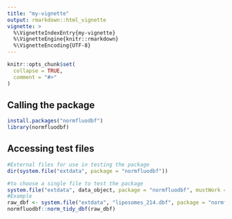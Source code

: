 ```yaml
---
title: "my-vignette"
output: rmarkdown::html_vignette
vignette: >
  %\VignetteIndexEntry{my-vignette}
  %\VignetteEngine{knitr::rmarkdown}
  %\VignetteEncoding{UTF-8}
---
```


```r
knitr::opts_chunk$set(
  collapse = TRUE,
  comment = "#>"
)
```

## Calling the package
```r
install.packages("normfluodbf")
library(normfluodbf)
```

## Accessing test files 
```r
#External files for use in testing the package
dir(system.file("extdata", package = "normfluodbf"))

#to choose a single file to test the package
system.file("extdata", data_object, package = "normfluodbf", mustWork = TRUE)
#Example
raw_dbf <- system.file("extdata", "liposomes_214.dbf", package = "normfluodbf", mustWork = TRUE)
normfluodbf::norm_tidy_dbf(raw_dbf)
```
